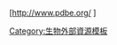 <span class=plainlinks>[http://www.pdbe.org/{{{1}}} {{{1}}}]</span><noinclude>[[Category:生物外部資源模板]]</noinclude>